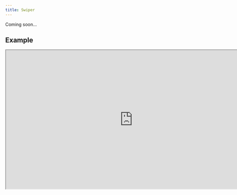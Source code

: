 ```yaml
---
title: Swiper
---
```


Coming soon...

## Example

<iframe
  src="https://workshop.kidow.me/?path=/docs/components-swiper-v1--docs"
  width="800"
  height="440"
></iframe>

